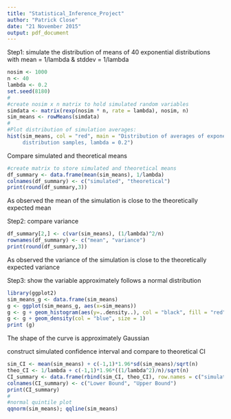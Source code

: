```yaml
---
title: "Statistical_Inference_Project"
author: "Patrick Close"
date: "21 November 2015"
output: pdf_document
---
```

Step1: simulate the distribution of means of 40 exponential distributions with mean = 1/lambda & stddev = 1/lambda
```r
nosim <- 1000
n <- 40
lambda <- 0.2
set.seed(8180)
#
#create nosim x n matrix to hold simulated random variables
simdata <- matrix(rexp(nosim * n, rate = lambda), nosim, n)
sim_means <- rowMeans(simdata)
#
#Plot distribution of simulation averages:
hist(sim_means, col = "red", main = "Distribution of averages of exponential 
     distribution samples, lambda = 0.2")
```
Compare simulated and theoretical means
```r
#create matrix to store simulated and theoretical means
df_summary <- data.frame(mean(sim_means), 1/lambda)
colnames(df_summary) <- c("simulated", "theoretical")
print(round(df_summary,3))
```
As observed the mean of the simulation is close to the theoretically expected mean

Step2: compare variance
```r
df_summary[2,] <- c(var(sim_means), (1/lambda)^2/n) 
rownames(df_summary) <- c("mean", "variance")
print(round(df_summary,3))
```
As observed the variance of the simulation is close to the theoretically expected variance

Step3: show the variable approximately follows a normal distribution

```r
library(ggplot2)
sim_means_g <- data.frame(sim_means)
g <- ggplot(sim_means_g, aes(x=sim_means))
g <- g + geom_histogram(aes(y=..density..), col = "black", fill = "red")
g <- g + geom_density(col = "blue", size = 1)
print (g)
```
The shape of the curve is approximately Gaussian

construct simulated confidence interval and compare to theoretical CI
```r
sim_CI <- mean(sim_means) + c(-1,1)*1.96*sd(sim_means)/sqrt(n)
theo_CI <- 1/lambda + c(-1,1)*1.96*((1/lambda^2)/n)/sqrt(n)
CI_summary <- data.frame(rbind(sim_CI, theo_CI), row.names = c("simulated", "theoretical"))
colnames(CI_summary) <- c("Lower Bound", "Upper Bound")
print(CI_summary)
#
#normal quintile plot
qqnorm(sim_means); qqline(sim_means)
```


